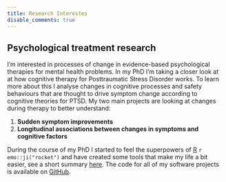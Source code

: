 ```yaml
---
title: Research Interestes
disable_comments: true
---
```


## Psychological treatment research

I'm interested in processes of change in evidence-based psychological therapies for mental health problems.
In my PhD I'm taking a closer look at at how cognitive therapy for Posttraumatic Stress Disorder works. 
To learn more about this I analyse changes in cognitive processes and safety behaviours that are thought to drive symptom change according to cognitive theories for PTSD.
My two main projects are looking at changes during therapy to better understand:

1. **Sudden symptom improvements**  
1. **Longitudinal associations between changes in symptoms and cognitive factors**

During the course of my PhD I started to feel the superpowers of [R](https://cran.r-project.org/) `r emo::ji("rocket")` and have created some tools that make my life a bit easier, see a short summary [here](/software).
The code for all of my software projects is available on [GitHub](https://github.com/milanwiedemann).
